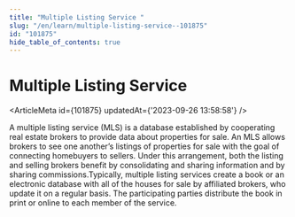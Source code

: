 ```yaml
---
title: "Multiple Listing Service "
slug: "/en/learn/multiple-listing-service--101875"
id: "101875"
hide_table_of_contents: true
---
```



# Multiple Listing Service 

<ArticleMeta id={101875} updatedAt={'2023-09-26 13:58:58'} />
<div className='border-solid border-b border-t-0 my-4 border-[var(--ifm-color-gray-300)]' />

A multiple listing service (MLS) is a database established by cooperating real estate brokers to provide data about properties for sale. An MLS allows brokers to see one another’s listings of properties for sale with the goal of connecting homebuyers to sellers. Under this arrangement, both the listing and selling brokers benefit by consolidating and sharing information and by sharing commissions.Typically, multiple listing services create a book or an electronic database with all of the houses for sale by affiliated brokers, who update it on a regular basis. The participating parties distribute the book in print or online to each member of the service.
